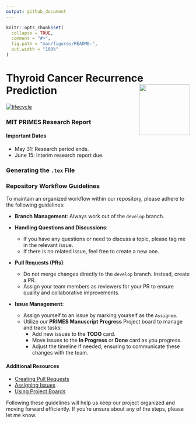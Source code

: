 ```yaml
---
output: github_document
---
```


<!-- README.md is generated from README.Rmd. Please edit that file -->
```r
knitr::opts_chunk$set(
  collapse = TRUE,
  comment = "#>",
  fig.path = "man/figures/README-",
  out.width = "100%"
)
```

# Thyroid Cancer Recurrence Prediction <a href='website'><img src='images/logo.png' align="right" height="139" /></a>

<!-- badges: start -->
[![lifecycle](https://img.shields.io/badge/lifecycle-stable-brightgreen.svg)](https://lifecycle.r-lib.org/articles/stages.html)
<!-- badges: end -->

### MIT PRIMES Research Report

#### Important Dates

- May 31: Research period ends.
- June 15: Interim research report due.

### Generating the `.tex` File

### Repository Workflow Guidelines

To maintain an organized workflow within our repository, please adhere to the following guidelines:

- **Branch Management**: Always work out of the `develop` branch.

- **Handling Questions and Discussions**:
  - If you have any questions or need to discuss a topic, please tag me in the relevant issue.
  - If there is no related issue, feel free to create a new one.

- **Pull Requests (PRs)**:
  - Do not merge changes directly to the `develop` branch. Instead, create a PR.
  - Assign your team members as reviewers for your PR to ensure quality and collaborative improvements.

- **Issue Management**:
  - Assign yourself to an issue by marking yourself as the `Assignee`.
  - Utilize our **PRIMES Manuscript Progress** Project board to manage and track tasks:
    - Add new issues to the **TODO** card.
    - Move issues to the **In Progress** or **Done** card as you progress.
    - Adjust the timeline if needed, ensuring to communicate these changes with the team.

#### Additional Resources
- [Creating Pull Requests](https://help.github.com/en/articles/creating-a-pull-request)
- [Assigning Issues](https://help.github.com/en/articles/assigning-issues-and-pull-requests-to-other-github-users)
- [Using Project Boards](https://help.github.com/en/articles/about-project-boards)

Following these guidelines will help us keep our project organized and moving forward efficiently. If you're unsure about any of the steps, please let me know.


